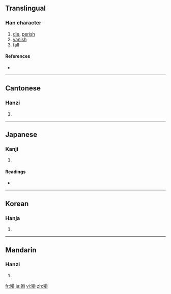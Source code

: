 {{also|殒|隕}}
==Translingual==

===Han character===
{{Han char|rn=78|rad=歹|as=10|sn=14|four=1628<sub>6</sub>|canj=一弓口月金 (MNRBC)}}

# [[die]], [[perish]]
# [[vanish]]
# [[fall]]

====References====
* {{Han ref|kx=0582.240|dkj=16535|dj=0975.210|hdz=21392.040|uh=6B9E|ud=27550|bh=E266|bd=57958}}

----

==Cantonese==

===Hanzi===
{{yue-hanzi|jyut=|y=wan5|sim=殒}}

# {{defn|Cantonese}}

----

==Japanese==

===Kanji===
{{ja-kanji|grade=|rs=歹10}}

# {{defn|Japanese}}

====Readings====
* {{ja-readings|on=[[いん]] (in), [[うん]] (un)|kun=[[しぬ]] (shinu), [[おちる]] (ochiru)}}

----

==Korean==

===Hanja===
{{ko-hanja|hangeul=운|eumhun=|rv=un|mr=un|y=wun}}

# {{defn|Korean}}

----

==Mandarin==

===Hanzi===
{{cmn-hanzi|sim=殒|pin=[[yǔn]] ([[yun3]])|wg=yün<sup>3</sup>}}

# {{defn|Mandarin}}

[[fr:殞]]
[[ja:殞]]
[[vi:殞]]
[[zh:殞]]